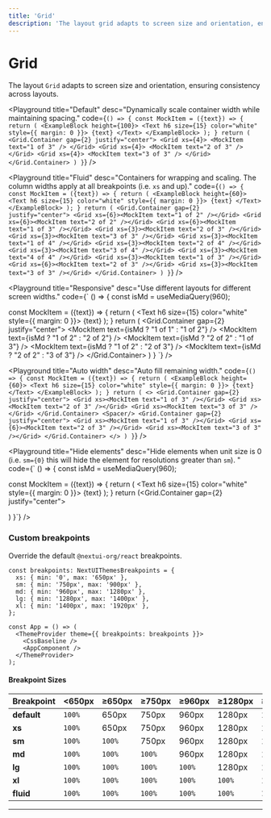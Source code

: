 ```yaml
---
title: 'Grid'
description: 'The layout grid adapts to screen size and orientation, ensuring consistency across layouts.'
---
```


# Grid

The layout `Grid` adapts to screen size and orientation, ensuring consistency across layouts.

<Playground
  title="Default"
  desc="Dynamically scale container width while maintaining spacing."
  code={`
() => {
  const MockItem = ({text}) => {
    return (
        <ExampleBlock height={100}>
            <Text h6 size={15} color="white" style={{ margin: 0 }}>
                {text}
            </Text>
        </ExampleBlock>
    );
}
return (
<Grid.Container gap={2} justify="center">
  <Grid xs={4}>
    <MockItem text="1 of 3" />
  </Grid>
  <Grid xs={4}>
    <MockItem text="2 of 3" />
  </Grid>
  <Grid xs={4}>
    <MockItem text="3 of 3" />
  </Grid>
</Grid.Container>
) } `}
/>

<Playground
  title="Fluid"
  desc="Containers for wrapping and scaling. The column widths apply at all breakpoints (i.e. `xs` and up)."
  code={`
() => {
 const MockItem = ({text}) => {
    return (
        <ExampleBlock height={60}>
            <Text h6 size={15} color="white" style={{ margin: 0 }}>
                {text}
            </Text>
        </ExampleBlock>
    );
}
  return (
    <Grid.Container gap={2} justify="center">
      <Grid xs={6}><MockItem text="1 of 2" /></Grid>
      <Grid xs={6}><MockItem text="2 of 2" /></Grid>
      <Grid xs={6}><MockItem text="1 of 3" /></Grid>
      <Grid xs={3}><MockItem text="2 of 3" /></Grid>
      <Grid xs={3}><MockItem text="3 of 3" /></Grid>
      <Grid xs={3}><MockItem text="1 of 4" /></Grid>
      <Grid xs={3}><MockItem text="2 of 4" /></Grid>
      <Grid xs={3}><MockItem text="3 of 4" /></Grid>
      <Grid xs={3}><MockItem text="4 of 4" /></Grid>
      <Grid xs={3}><MockItem text="1 of 3" /></Grid>
      <Grid xs={6}><MockItem text="2 of 3" /></Grid>
      <Grid xs={3}><MockItem text="3 of 3" /></Grid>
    </Grid.Container>
  )
}
`}
/>

<Playground
  title="Responsive"
  desc="Use different layouts for different screen widths."
  code={`
() => {
 const isMd = useMediaQuery(960);
 
 const MockItem = ({text}) => {
    return (
        <ExampleBlock height={60}>
            <Text h6 size={15} color="white" style={{ margin: 0 }}>
                {text}
            </Text>
        </ExampleBlock>
    );
}
  return (
    <Grid.Container gap={2} justify="center">
      <Grid xs={12} md={6}><MockItem text={isMd ? "1 of 1" : "1 of 2"} /></Grid>
      <Grid xs={6} md={6}><MockItem text={isMd ? "1 of 2" : "2 of 2"} /></Grid>
      <Grid xs={6} md={3}><MockItem text={isMd ? "2 of 2" : "1 of 3"} /></Grid>
      <Grid xs={6} md={3}><MockItem text={isMd ? "1 of 2" : "2 of 3"} /></Grid>
      <Grid xs={6} md={3}><MockItem text={isMd ? "2 of 2" : "3 of 3"} /></Grid>
    </Grid.Container>
  )
}
`}
/>

<Playground
  title="Auto width"
  desc="Auto fill remaining width."
  code={`
() => {
  const MockItem = ({text}) => {
    return (
        <ExampleBlock height={60}>
            <Text h6 size={15} color="white" style={{ margin: 0 }}>
                {text}
            </Text>
        </ExampleBlock>
    );
}
  return (
    <>
      <Grid.Container gap={2} justify="center">
        <Grid xs><MockItem text="1 of 3" /></Grid>
        <Grid xs><MockItem text="2 of 3" /></Grid>
        <Grid xs><MockItem text="3 of 3" /></Grid>
      </Grid.Container>
      <Spacer/>
      <Grid.Container gap={2} justify="center">
        <Grid xs><MockItem text="1 of 3" /></Grid>
        <Grid xs={6}><MockItem text="2 of 3" /></Grid>
        <Grid xs><MockItem text="3 of 3" /></Grid>
      </Grid.Container>
    </>
  )
}
`}
/>

<Playground
  title="Hide elements"
  desc="Hide elements when unit size is 0 (i.e. `sm={0}` this will hide the element for resolutions greater than  `sm`). "
  code={`
() => {
 const isMd = useMediaQuery(960);
 
 const MockItem = ({text}) => {
    return (
        <ExampleBlock height={60}>
            <Text h6 size={15} color="white" style={{ margin: 0 }}>
                {text}
            </Text>
        </ExampleBlock>
    );
}
return (<Grid.Container gap={2} justify="center">

  <Grid xs={6} sm={0}>
    <MockItem text={isMd ? "1 of 2" : "1 of 1"} />
  </Grid>
  <Grid xs={6} sm={0}>
    <MockItem text={isMd ? "2 of 2" : "1 of 1"} />
  </Grid>
  <Grid xs={12}>
    <MockItem text="1 of 1" />
  </Grid>
  <Grid xs={12}>
    <MockItem text="1 of 1" />
  </Grid>
</Grid.Container>) 
}`} />

<Spacer y={2} />

### Custom breakpoints

Override the default `@nextui-org/react` breakpoints.

```tsx
const breakpoints: NextUIThemesBreakpoints = {
  xs: { min: '0', max: '650px' },
  sm: { min: '750px', max: '900px' },
  md: { min: '960px', max: '1280px' },
  lg: { min: '1280px', max: '1400px' },
  xl: { min: '1400px', max: '1920px' },
};

const App = () => (
  <ThemeProvider theme={{ breakpoints: breakpoints }}>
    <CssBaseline />
    <AppComponent />
  </ThemeProvider>
);
```

<Spacer y={2} />

#### Breakpoint Sizes

| Breakpoint  | <650px | ≥650px | ≥750px | ≥960px | ≥1280px | ≥1400px |
| ----------- | ------ | ------ | ------ | ------ | ------- | ------- |
| **default** | `100%` | 650px  | 750px  | 960px  | 1280px  | 1400px  |
| **xs**      | `100%` | 650px  | 750px  | 960px  | 1280px  | 1400px  |
| **sm**      | `100%` | `100%` | 750px  | 960px  | 1280px  | 1400px  |
| **md**      | `100%` | `100%` | `100%` | 960px  | 1280px  | 1400px  |
| **lg**      | `100%` | `100%` | `100%` | `100%` | 1280px  | 1400px  |
| **xl**      | `100%` | `100%` | `100%` | `100%` | `100%`  | 1400px  |
| **fluid**   | `100%` | `100%` | `100%` | `100%` | `100%`  | `100%`  |

---
